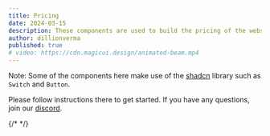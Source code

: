 ```yaml
---
title: Pricing
date: 2024-03-15
description: These components are used to build the pricing of the website.
author: dillionverma
published: true
# video: https://cdn.magicui.design/animated-beam.mp4
---
```



Note: Some of the components here make use of the [shadcn](https://ui.shadcn.com) library such as `Switch` and `Button`.

Please follow instructions there to get started. If you have any questions, join our [discord](https://discord.gg/WfefJAwQhF).

<BlockPreview name="pricing-1" />

{/* <BlockPreview name="pricing-2" />  */}